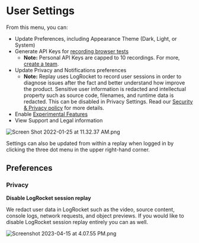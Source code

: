 
# User Settings

From this menu, you can:

- Update Preferences, including Appearance Theme (Dark, Light, or System)
- Generate API Keys for [recording browser tests](https://www.notion.so/Test-Suites-5bf7d91b65cd46deab1867b07bd12bdf?pvs=21)
    - **Note:** Personal API Keys are capped to 10 recordings. For more, [create a team](https://www.notion.so/Setting-up-a-team-f5bd9ee853814d6f84e23fb535066199?pvs=21).
- Update Privacy and Notifications preferences
    - **Note:**  Replay uses LogRocket  to record user sessions in order to diagnose issues after the fact and better understand how improve the product. Sensitive user information is redacted and intellectual property such as source code, filenames, and runtime data is redacted. This can be disabled in Privacy Settings. Read our [Security & Privacy policy](https://www.replay.io/security-privacy) for more details.
- Enable [Experimental Features](/resources/get-help/experimental-features)
- View Support and Legal information

![Screen Shot 2022-01-25 at 11.32.37 AM.png](/media/resources/get-help/user-settings/Screen_Shot_2022-01-25_at_11.32.37_AM.png)

<Callout type="info" emoji="💡">
Settings can also be updated from within a replay when logged in by clicking the three dot menu in the upper right-hand corner.

</Callout>

## Preferences

### Privacy

**Disable LogRocket session replay**

We redact user data in LogRocket such as the video, source content, console logs, network requests, and object previews. If you would like to disable LogRocket session replay entirely you can as well.

![Screenshot 2023-04-15 at 4.07.55 PM.png](/media/resources/get-help/user-settings/Screenshot_2023-04-15_at_4.07.55_PM.png)